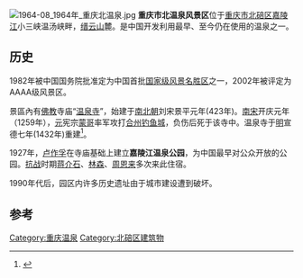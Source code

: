[[File:1964-08_1964年_重庆北温泉.jpg|thumb]]
'''重庆市北温泉风景区'''位于[[重庆市|重庆市]][[北碚区|北碚区]][[嘉陵江|嘉陵江]]小三峡温汤峡畔，[[缙云山|缙云山]]麓。是中国开发利用最早、至今仍在使用的温泉之一。

==历史==
1982年被中国国务院批准定为中国首批[[国家级风景名胜区|国家级风景名胜区]]之一，2002年被评定为AAAA级风景区。

景區內有[[佛教|佛教]]寺庙“[[温泉寺|温泉寺]]”，始建于[[南北朝|南北朝]]刘宋景平元年(423年)。[[南宋|南宋]]开庆元年（1259年），[[元朝|元]]宪宗[[蒙哥|蒙哥]]率军攻打[[合川区|合州]][[钓鱼城|钓鱼城]]，负伤后死于该寺中。温泉寺于[[明朝|明]]宣德七年(1432年)重建<ref>{{Cite book|title=天下名泉|last=袁伟华主编|first=|publisher=广州：广东旅游出版社|year=2002.06|isbn=7-80653-320-6|location=|pages=75}}</ref>。

1927年，[[卢作孚|卢作孚]]在寺庙基础上建立'''嘉陵江温泉公园'''，为中国最早对公众开放的公园。[[抗战|抗战]]时期[[蒋介石|蒋介石]]、[[林森|林森]]、[[周恩来|周恩来]]多次来此住宿。

1990年代后，园区内许多历史遗址由于城市建设遭到破坏。

==参考==
{{reflist}}

{{重庆公园}}
{{Authority control}}
[[Category:重庆温泉|Category:重庆温泉]]
[[Category:北碚区建筑物|Category:北碚区建筑物]]